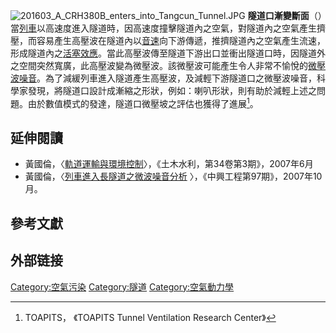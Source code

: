{{merge to|假隧道|time=2019-09-25T12:15:52+00:00}}
[[File:201603_A_CRH380B_enters_into_Tangcun_Tunnel.JPG|thumb]]
'''隧道口漸變斷面'''（{{lang-en|flare tunnel}}）當[[列車|列車]]以高速度進入隧道時，因高速度撞擊隧道內之空氣，對隧道內之空氣產生擠壓，而容易產生高壓波在隧道內以[[音速|音速]]向下游傳遞，推擠隧道內之空氣產生流速，形成隧道內之[[活塞效應|活塞效應]]。當此高壓波傳至隧道下游出口並衝出隧道口時，因隧道外之空間突然寬廣，此高壓波變為微壓波。該微壓波可能產生令人非常不愉悅的[[微壓波噪音|微壓波噪音]]。為了減緩列車進入隧道產生高壓波，及減輕下游隧道口之微壓波噪音，科學家發現，將隧道口設計成漸縮之形狀，例如：喇叭形狀，則有助於減輕上述之問題。由於數值模式的發達，隧道口微壓坡之評估也獲得了進展<ref>TOAPITS，{{cite web |url=http://www.toapits.com/ |title=存档副本 |accessdate=2011-04-22 |deadurl=yes |archiveurl=https://web.archive.org/web/20110516112254/http://www.toapits.com/ |archivedate=2011-05-16 }} 《TOAPITS Tunnel Ventilation Research Center》</ref>。

==延伸閱讀==
*黃國倫，〈[https://archive.is/20120927150923/http://www.sinotech.org.tw/forum/doc%5Cforum%5C96009.pdf 軌道運輸與環境控制]〉，《土木水利，第34卷第3期》，2007年6月
*黃國倫，〈[http://www.sinotech.org.tw/journal/ 列車進入長隧道之微波噪音分析] {{Wayback|url=http://www.sinotech.org.tw/journal/ |date=20080122063325 }}〉，《中興工程第97期》，2007年10月。

==參考文獻==
<references />

==外部链接==

[[Category:空氣污染|Category:空氣污染]]
[[Category:隧道|Category:隧道]]
[[Category:空氣動力學|Category:空氣動力學]]


{{Tunnel-stub}}